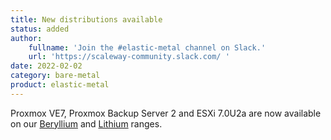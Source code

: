 ```yaml
---
title: New distributions available
status: added
author:
    fullname: 'Join the #elastic-metal channel on Slack.'
    url: 'https://scaleway-community.slack.com/ '
date: 2022-02-02
category: bare-metal
product: elastic-metal
---
```


Proxmox VE7, Proxmox Backup Server 2 and ESXi 7.0U2a are now available on our [Beryllium](https://www.scaleway.com/en/elastic-metal/beryllium/) and [Lithium](https://www.scaleway.com/en/elastic-metal/lithium) ranges.
